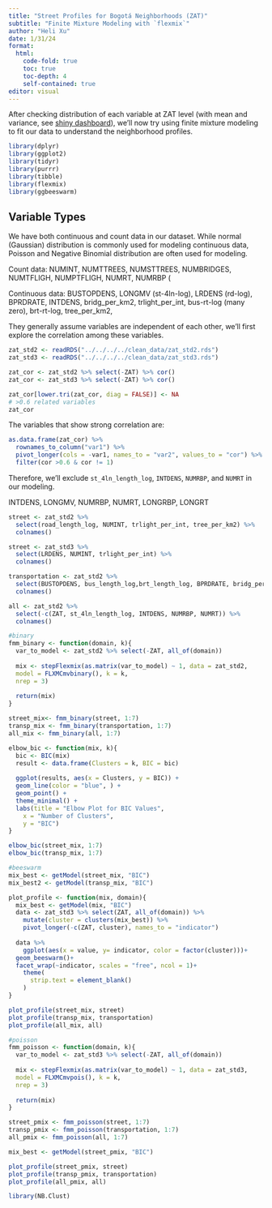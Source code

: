 ```yaml
---
title: "Street Profiles for Bogotá Neighborhoods (ZAT)"
subtitle: "Finite Mixture Modeling with `flexmix`"
author: "Heli Xu"
date: 1/31/24
format: 
  html:
    code-fold: true
    toc: true
    toc-depth: 4
    self-contained: true
editor: visual
---
```


After checking distribution of each variable at ZAT level (with mean and variance, see [shiny dashboard](https://heli-xu.shinyapps.io/zat-indicator/)), we'll now try using finite mixture modeling to fit our data to understand the neighborhood profiles.

```r
library(dplyr)
library(ggplot2)
library(tidyr)
library(purrr)
library(tibble)
library(flexmix)
library(ggbeeswarm)

```

## Variable Types

We have both continuous and count data in our dataset. While normal (Gaussian) distribution is commonly used for modeling continuous data, Poisson and Negative Binomial distribution are often used for modeling.

Count data: NUMINT, NUMTTREES, NUMSTTREES, NUMBRIDGES, NUMTFLIGH, NUMPTFLIGH, NUMRT, NUMRBP (

Continuous data: BUSTOPDENS, LONGMV (st-4ln-log), LRDENS (rd-log), BPRDRATE, INTDENS, bridg_per_km2, trlight_per_int, bus-rt-log (many zero), brt-rt-log, tree_per_km2,

They generally assume variables are independent of each other, we'll first explore the correlation among these variables.

```r
zat_std2 <- readRDS("../../../../clean_data/zat_std2.rds")
zat_std3 <- readRDS("../../../../clean_data/zat_std3.rds")

zat_cor <- zat_std2 %>% select(-ZAT) %>% cor()
zat_cor <- zat_std3 %>% select(-ZAT) %>% cor()

zat_cor[lower.tri(zat_cor, diag = FALSE)] <- NA
# >0.6 related variables
zat_cor
```

The variables that show strong correlation are:

```r
as.data.frame(zat_cor) %>%
  rownames_to_column("var1") %>% 
  pivot_longer(cols = -var1, names_to = "var2", values_to = "cor") %>% 
  filter(cor >0.6 & cor != 1)
```

Therefore, we'll exclude `st_4ln_length_log`, `INTDENS`, `NUMRBP`, and `NUMRT` in our modeling.

INTDENS, LONGMV, NUMRBP, NUMRT, LONGRBP, LONGRT

```r

street <- zat_std2 %>% 
  select(road_length_log, NUMINT, trlight_per_int, tree_per_km2) %>% 
  colnames()

street <- zat_std3 %>% 
  select(LRDENS, NUMINT, trlight_per_int) %>% 
  colnames()

transportation <- zat_std2 %>% 
  select(BUSTOPDENS, bus_length_log,brt_length_log, BPRDRATE, bridg_per_km2) %>% 
  colnames()

all <- zat_std2 %>% 
  select(-c(ZAT, st_4ln_length_log, INTDENS, NUMRBP, NUMRT)) %>% 
  colnames()

#binary
fmm_binary <- function(domain, k){
  var_to_model <- zat_std2 %>% select(-ZAT, all_of(domain))
  
  mix <- stepFlexmix(as.matrix(var_to_model) ~ 1, data = zat_std2, 
  model = FLXMCmvbinary(), k = k, 
  nrep = 3)
  
  return(mix)
}

street_mix<- fmm_binary(street, 1:7)
transp_mix <- fmm_binary(transportation, 1:7)
all_mix <- fmm_binary(all, 1:7)

elbow_bic <- function(mix, k){
  bic <- BIC(mix)
  result <- data.frame(Clusters = k, BIC = bic)
  
  ggplot(results, aes(x = Clusters, y = BIC)) +
  geom_line(color = "blue", ) +
  geom_point() +
  theme_minimal() +
  labs(title = "Elbow Plot for BIC Values",
    x = "Number of Clusters",
    y = "BIC")
}

elbow_bic(street_mix, 1:7)
elbow_bic(transp_mix, 1:7)

#beeswarm
mix_best <- getModel(street_mix, "BIC")
mix_best2 <- getModel(transp_mix, "BIC")

plot_profile <- function(mix, domain){
  mix_best <- getModel(mix, "BIC")
  data <- zat_std3 %>% select(ZAT, all_of(domain)) %>% 
    mutate(cluster = clusters(mix_best)) %>% 
    pivot_longer(-c(ZAT, cluster), names_to = "indicator")
  
  data %>% 
    ggplot(aes(x = value, y= indicator, color = factor(cluster)))+
  geom_beeswarm()+
  facet_wrap(~indicator, scales = "free", ncol = 1)+
    theme(
      strip.text = element_blank()
    )
}

plot_profile(street_mix, street)
plot_profile(transp_mix, transportation)
plot_profile(all_mix, all)


```

```r
#poisson
fmm_poisson <- function(domain, k){
  var_to_model <- zat_std3 %>% select(-ZAT, all_of(domain))
  
  mix <- stepFlexmix(as.matrix(var_to_model) ~ 1, data = zat_std3, 
  model = FLXMCmvpois(), k = k, 
  nrep = 3)
  
  return(mix)
}

street_pmix <- fmm_poisson(street, 1:7)
transp_pmix <- fmm_poisson(transportation, 1:7)
all_pmix <- fmm_poisson(all, 1:7)

mix_best <- getModel(street_pmix, "BIC")

plot_profile(street_pmix, street)
plot_profile(transp_pmix, transportation)
plot_profile(all_pmix, all)
```

```r
library(NB.Clust)
```
